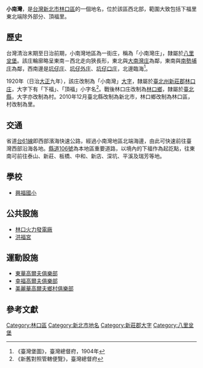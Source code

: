 {{noteTA
|1 = zh-cn:庄; zh-hk:庄; zh-tw:庄;
}}
'''小南灣'''，是[[台灣|台灣]][[新北市|新北市]][[林口區|林口區]]的一個地名，位於該區西北部，範圍大致包括下福里東北端除外部分、頂福里。

==歷史==
台灣清治末期至日治前期，小南灣地區為一街庄，稱為「小南灣庄」，隸屬於[[八里坌堡|八里坌堡]]。該庄輪廓略呈東南－西北走向狹長形，東北與[[大南灣庄|大南灣庄]]為鄰，東南與[[南勢埔_(新北市)|南勢埔庄]]為鄰，西南邊是[[坑子_(新北市)|坑仔庄]]、[[坑仔外庄|坑仔外庄]]、[[坑子口_(桃園市)|坑仔口庄]]，北邊臨海<ref>《臺灣堡圖》，臺灣總督府，1904年</ref>。

1920年（日治[[大正|大正]]九年），該庄改制為「小南灣」[[大字|大字]]，隸屬於[[臺北州|臺北州]][[新莊郡|新莊郡]][[林口庄|林口庄]]，大字下有「下福」、「頂福」小字名<ref>《新舊對照管轄便覽》，臺灣總督府</ref>。戰後林口庄改制為[[林口鄉|林口鄉]]，隸屬於[[臺北縣|臺北縣]]，大字亦改制為村。2010年12月臺北縣改制為新北市，林口鄉改制為林口區，村改制為里。

==交通==
省道[[台61線|台61線]]即西部濱海快速公路，經過小南灣地區北端海邊，由此可快速前往臺灣西部沿海各地。[[縣道106號|縣道106號]]為本地區重要道路，以境內的下福作為起訖點，往東南可前往泰山、新莊、板橋、中和、新店、深坑、平溪及瑞芳等地。

==學校==
*[[興福國小|興福國小]]

==公共設施==
*[[林口火力發電廠|林口火力發電廠]]
*[[洪福宮|洪福宮]]

==運動設施==
*[[東華高爾夫俱樂部|東華高爾夫俱樂部]]
*[[幸福高爾夫俱樂部|幸福高爾夫俱樂部]]
*[[美麗華高爾夫鄉村俱樂部|美麗華高爾夫鄉村俱樂部]]

==參考文獻==
{{reflist}}

{{新莊郡}}

[[Category:林口區|Category:林口區]]
[[Category:新北市地名|Category:新北市地名]]
[[Category:新莊郡大字|Category:新莊郡大字]]
[[Category:八里坌堡|Category:八里坌堡]]